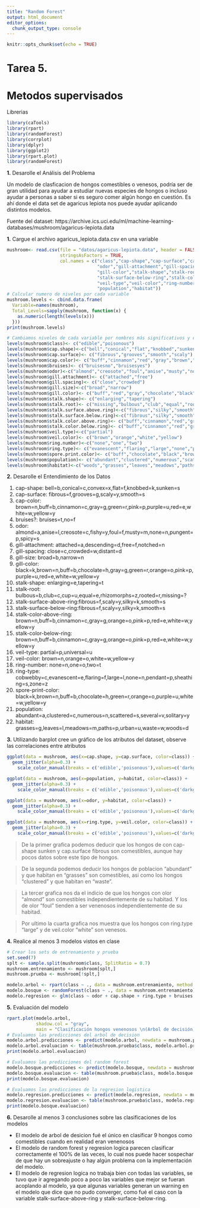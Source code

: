 ```yaml
---
title: "Random Forest"
output: html_document
editor_options: 
  chunk_output_type: console
---
```


```r
knitr::opts_chunk$set(echo = TRUE)
```

# Tarea 5.
# Metodos supervisados

Librerias
```r
library(caTools)
library(rpart)
library(randomForest)
library(corrplot)
library(dplyr)
library(ggplot2)
library(rpart.plot)
library(randomForest)
```

**1.** Desarolle el Análisis del Problema

Un modelo de clasficacion de hongos comestibles o venesos, podría ser de gran utilidad para ayudar a estudiar nuevas especies de hongos
o incluso ayudar a personas a saber si es seguro comer algún hongo en cuestión. Es ahí donde el data set de agaricus lepiota nos puede ayudar
aplicando distintos modelos.

Fuente del dataset:
https://archive.ics.uci.edu/ml/machine-learning-databases/mushroom/agaricus-lepiota.data

**1.** Cargue el archivo agaricus_lepiota.data.csv en una variable

```r
mushroom<- read.csv(file = "datos/agaricus-lepiota.data", header = FALSE, sep = ",",strip.white = TRUE,
                    stringsAsFactors = TRUE, 
                    col.names = c("class","cap-shape","cap-surface","cap-color","bruises",
                                  "odor","gill-attachment","gill-spacing","gill-size",
                                  "gill-color","stalk-shape","stalk-root","stalk-surface-above-ring",
                                  "stalk-surface-below-ring","stalk-color-above-ring","stalk-color-below-ring",
                                  "veil-type","veil-color","ring-number","ring-type","spore-print-color",
                                  "population","habitat"))
# Calcular numero de niveles por cada variable
mushroom.levels <- cbind.data.frame(
  Variable=names(mushroom),
  Total_Levels=sapply(mushroom, function(x) {
    as.numeric(length(levels(x)))
  }))
print(mushroom.levels)

# Cambiamos niveles de cada variable por nombres más significativos y entendibles
levels(mushroom$class)<- c("edible","poisonous")
levels(mushroom$cap.shape)<-c("bell","conical","flat","knobbed","sunken","convex") 
levels(mushroom$cap.surface)<- c("fibrous","grooves","smooth","scaly")
levels(mushroom$cap.color)<- c("buff","cinnamon","red","gray","brown","pink","green","purple","white","yellow")
levels(mushroom$bruises)<- c("bruisesno","bruisesyes")
levels(mushroom$odor)<-c("almond","creosote","foul","anise","musty","nosmell","pungent","spicy","fishy")
levels(mushroom$gill.attachment)<- c("attached","free")
levels(mushroom$gill.spacing)<- c("close","crowded")
levels(mushroom$gill.size)<-c("broad","narrow")
levels(mushroom$gill.color)<- c("buff","red","gray","chocolate","black","brown","orange","pink","green","purple","white","yellow")
levels(mushroom$stalk.shape)<- c("enlarging","tapering")
levels(mushroom$stalk.root)<- c("missing","bulbous","club","equal","rooted")
levels(mushroom$stalk.surface.above.ring)<-c("fibrous","silky","smooth","scaly")
levels(mushroom$stalk.surface.below.ring)<-c("fibrous","silky","smooth","scaly")
levels(mushroom$stalk.color.above.ring)<- c("buff","cinnamon","red","gray","brown", "orange","pink","white","yellow")
levels(mushroom$stalk.color.below.ring)<- c("buff","cinnamon","red","gray","brown", "orange","pink","white","yellow")
levels(mushroom$veil.type)<-c("partial")
levels(mushroom$veil.color)<- c("brown","orange","white","yellow")
levels(mushroom$ring.number)<-c("none","one","two")
levels(mushroom$ring.type)<- c("evanescent","flaring","large","none","pendant")
levels(mushroom$spore.print.color)<- c("buff","chocolate","black","brown","orange","green","purple","white","yellow")
levels(mushroom$population)<- c("abundant","clustered","numerous","scattered","several","solitary")
levels(mushroom$habitat)<-c("woods","grasses","leaves","meadows","paths","urban","waste")
```

**2.** Desarolle el Entendimiento de los Datos

1. cap-shape:                bell=b,conical=c,convex=x,flat=f,knobbed=k,sunken=s
2. cap-surface:              fibrous=f,grooves=g,scaly=y,smooth=s
3. cap-color:                brown=n,buff=b,cinnamon=c,gray=g,green=r,pink=p,purple=u,red=e,white=w,yellow=y
4. bruises?:                 bruises=t,no=f
5. odor:                     almond=a,anise=l,creosote=c,fishy=y,foul=f,musty=m,none=n,pungent=p,spicy=s
6. gill-attachment:          attached=a,descending=d,free=f,notched=n
7. gill-spacing:             close=c,crowded=w,distant=d
8. gill-size:                broad=b,narrow=n
9. gill-color:               black=k,brown=n,buff=b,chocolate=h,gray=g,green=r,orange=o,pink=p,purple=u,red=e,white=w,yellow=y
10. stalk-shape:             enlarging=e,tapering=t
11. stalk-root:              bulbous=b,club=c,cup=u,equal=e,rhizomorphs=z,rooted=r,missing=?
12. stalk-surface-above-ring:fibrous=f,scaly=y,silky=k,smooth=s
13. stalk-surface-below-ring:fibrous=f,scaly=y,silky=k,smooth=s
14. stalk-color-above-ring:  brown=n,buff=b,cinnamon=c,gray=g,orange=o,pink=p,red=e,white=w,yellow=y
15. stalk-color-below-ring:  brown=n,buff=b,cinnamon=c,gray=g,orange=o,pink=p,red=e,white=w,yellow=y
16. veil-type:               partial=p,universal=u
17. veil-color:              brown=n,orange=o,white=w,yellow=y
18. ring-number:             none=n,one=o,two=t
19. ring-type:               cobwebby=c,evanescent=e,flaring=f,large=l,none=n,pendant=p,sheathing=s,zone=z
20. spore-print-color:       black=k,brown=n,buff=b,chocolate=h,green=r,orange=o,purple=u,white=w,yellow=y
21. population:              abundant=a,clustered=c,numerous=n,scattered=s,several=v,solitary=y
22. habitat:                 grasses=g,leaves=l,meadows=m,paths=p,urban=u,waste=w,woods=d

**3.** Utilizando barplot cree un gráfico de los atributos del dataset, observe las correlaciones entre atributos

```r
ggplot(data = mushroom, aes(x=cap.shape, y=cap.surface, color=class)) + 
  geom_jitter(alpha=0.3) + 
    scale_color_manual(breaks = c('edible','poisonous'),values=c('darkgreen','red'))

ggplot(data = mushroom, aes(x=population, y=habitat, color=class)) + 
  geom_jitter(alpha=0.3) +  
  	scale_color_manual(breaks = c('edible','poisonous'),values=c('darkgreen','red'))

ggplot(data = mushroom, aes(x=odor, y=habitat, color=class)) + 
  geom_jitter(alpha=0.3) +
    scale_color_manual(breaks = c('edible','poisonous'),values=c('darkgreen','red'))

ggplot(data = mushroom, aes(x=ring.type, y=veil.color, color=class)) + 
  geom_jitter(alpha=0.3) +
    scale_color_manual(breaks = c('edible','poisonous'),values=c('darkgreen','red'))
```

> De la primer grafica podemos deducir que los hongos de con cap-shape sunken y cap.surface fibrous son comestibles, aunque hay pocos datos sobre este tipo de hongos.

> De la segunda podemos deducir los hongos de poblacion "abundant" y que habitan en "grasses" son comestibles, asi como los hongos "clustered" y que habitan en "waste".

> La tercer grafica nos da el indicio de que los hongos con olor "almond" son comestibles independientemente de su habitad. Y los de olor "foul" tienden a ser venenosos independientemente de su habitad.

> Por ultimo la cuarta grafica nos muestra que los hongos con ring.type "large" y de veil.color "white" son venesos.

**4.** Realice al menos 3 modelos vistos en clase

```r
# Crear los sets de entrenamiento y prueba
set.seed(7)
splt <- sample.split(mushroom$class, SplitRatio = 0.7)
mushroom.entrenamiento <- mushroom[splt,] 
mushroom.prueba <- mushroom[!splt,]
```

```r
modelo.arbol <- rpart(class ~ ., data = mushroom.entrenamiento, method =  'class')
modelo.bosque <- randomForest(class ~ ., data = mushroom.entrenamiento)
modelo.regresion <- glm(class ~ odor + cap.shape + ring.type + bruises + ring.number + gill.spacing, data = mushroom.entrenamiento, family = binomial)
```

**5.** Evaluación del modelo

```r
rpart.plot(modelo.arbol,
           shadow.col = "gray",
           main = "Clasificación hongos venenosos \n(Arbol de decisión)\n")
# Evaluamos las predicciones del arbol de decision
modelo.arbol.predicciones <- predict(modelo.arbol, newdata = mushroom.prueba, type = 'class')
modelo.arbol.evaluacion <- table(mushroom.prueba$class, modelo.arbol.predicciones)
print(modelo.arbol.evaluacion)
```

```r
# Evaluamos las predicciones del random forest
modelo.bosque.predicciones <- predict(modelo.bosque, newdata = mushroom.prueba, type = 'class')
modelo.bosque.evaluacion <- table(mushroom.prueba$class, modelo.bosque.predicciones)
print(modelo.bosque.evaluacion)
```

```r
# Evaluamos las predicciones de la regresion logistica
modelo.regresion.predicciones <- predict(modelo.regresion, newdata = mushroom.prueba, type = 'response')
modelo.regresion.evaluacion <- table(mushroom.prueba$class, modelo.regresion.predicciones)
print(modelo.bosque.evaluacion)
```


**6.** Desarolle al menos 3 conclusiones sobre las clasificaciones de los modelos

- El modelo de arbol de desicion fué el único en clasificar 9 hongos como comestibles cuando en realidad eran venenosos
- El modelo de random forest y regresion logica parecen clasificar correctamente el 100% de las veces, lo cual nos puede hacer sospechar de que hay un sobreajuste o hay algún problema con la implementación del modelo.
- El modelo de regresion logica no trabaja bien con todas las variables, se tuvo que ir agregando poco a poco las variables que mejor se fueran acoplando al modelo, ya que algunas variables generan un warning en el modelo que dice que no pudo converger, como fué el caso con la variable stalk-surface-above-ring y stalk-surface-below-ring.


